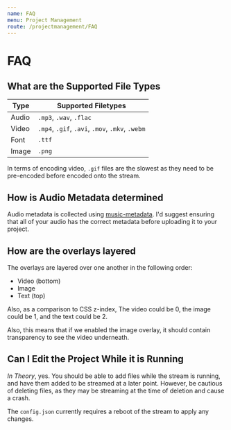 ```yaml
---
name: FAQ
menu: Project Management
route: /projectmanagement/FAQ
---
```


# FAQ

## What are the Supported File Types

| Type | Supported Filetypes |
| - | - |
| Audio | `.mp3`, `.wav`, `.flac` |
| Video | `.mp4`, `.gif`, `.avi`, `.mov`, `.mkv`, `.webm` |
| Font | `.ttf` |
| Image | `.png` |

In terms of encoding video, `.gif` files are the slowest as they need to be pre-encoded before encoded onto the stream.


## How is Audio Metadata determined

Audio metadata is collected using [music-metadata](https://www.npmjs.com/package/music-metadata). I'd suggest ensuring that all of your audio has the correct metadata before uploading it to your project.

## How are the overlays layered

The overlays are layered over one another in the following order:

* Video (bottom)
* Image
* Text (top)

Also, as a comparison to CSS z-index, The video could be 0, the image could be 1, and the text could be 2. 

Also, this means that if we enabled the image overlay, it should contain transparency to see the video underneath.

## Can I Edit the Project While it is Running

*In Theory*, yes. You should be able to add files while the stream is running, and have them added to be streamed at a later point. However, be cautious of deleting files, as they may be streaming at the time of deletion and cause a crash. 

The `config.json` currently requires a reboot of the stream to apply any changes.


